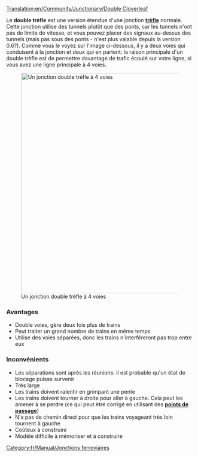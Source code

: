 [[Translation:en/Community/Junctionary/Double Cloverleaf]]

{{fr/Community/Junctionary/Menu de Croisements}}
Le '''double trèfle''' est une version étendue d'une jonction '''[[fr/Archive/Unmapped/Trèfle|trèfle]]''' normale.
Cette jonction utilise des tunnels plutôt que des ponts, car les tunnels n'ont pas de limite de vitesse, et vous pouvez placer des signaux au-dessus des tunnels (mais pas sous des ponts - n'est plus valable depuis la version 0.6?).
Comme vous le voyez sur l'image ci-dessous, il y a deux voies qui conduisent à la jonction et deux qui en partent: la raison principale d'un double trèfle est de permettre davantage de trafic écoulé sur votre ligne, si vous avez une ligne principale à 4 voies.

[[File:en/Community/Junctionary/Double cloverleaf.png|none|thumb|590px|Un jonction double trèfle à 4 voies]]

===Avantages===
* Double voies, gère deux fois plus de trains
* Peut traiter un grand nombre de trains en même temps
* Utilise des voies séparées, donc les trains n'interféreront pas trop entre eux

===Inconvénients===
* Les séparations sont après les réunions: il est probable qu'un état de blocage puisse survenir
* Très large
* Les trains doivent ralentir en grimpant une pente
* Les trains doivent tourner à droite pour aller à gauche. Cela peut les amener à se perdre (ce qui peut être corrigé en utilisant des '''[[fr/Manual/Points de contrôle|points de passage]]''')
* N'a pas de chemin direct pour que les trains voyageant très loin tournent à gauche
* Coûteux à construire
* Modèle difficile à mémoriser et à construire

[[Category:fr/Manual/Jonctions ferroviaires]]